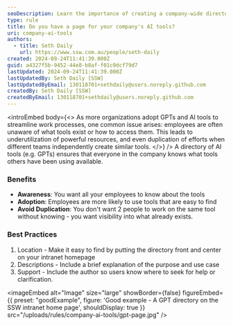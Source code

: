 ```yaml
---
seoDescription: Learn the importance of creating a company-wide directory for GPTs and AI tools and why it should be on the intranet home page for maximum visibility.
type: rule
title: Do you have a page for your company's AI tools?
uri: company-ai-tools
authors:
  - title: Seth Daily
    url: https://www.ssw.com.au/people/seth-daily
created: 2024-09-24T11:41:39.000Z
guid: a4327f5b-9452-44e8-b8af-f01c0dcf79d7
lastUpdated: 2024-09-24T11:41:39.000Z
lastUpdatedBy: Seth Daily [SSW]
lastUpdatedByEmail: 130118701+sethdaily@users.noreply.github.com
createdBy: Seth Daily [SSW]
createdByEmail: 130118701+sethdaily@users.noreply.github.com
---
```


<introEmbed
  body={<>
As more organizations adopt GPTs and AI tools to streamline work processes, one common issue arises: employees are often unaware of what tools exist or how to access them. This leads to underutilization of powerful resources, and even duplication of efforts when different teams independently create similar tools.
  </>}
/>
A directory of AI tools (e.g. GPTs) ensures that everyone in the company knows what tools others have been using available.

### Benefits

* **Awareness**: You want all your employees to know about the tools
* **Adoption**: Employees are more likely to use tools that are easy to find
* **Avoid Duplication**: You don't want 2 people to work on the same tool without knowing - you want visibility into what already exists.

### Best Practices

1. Location -  Make it easy to find by putting the directory front and center on your intranet homepage
2. Descriptions - Include a brief explanation of the purpose and use case
3. Support - Include the author so users know where to seek for help or clarification.

<imageEmbed
  alt="Image"
  size="large"
  showBorder={false}
  figureEmbed={{
    preset: "goodExample",
    figure: 'Good example - A GPT directory on the SSW intranet home page',
    shouldDisplay: true
  }}
  src="/uploads/rules/company-ai-tools/gpt-page.jpg"
/>
